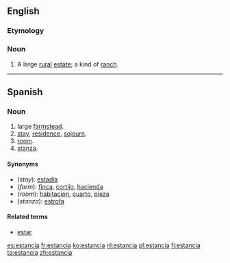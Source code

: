 ==English==

===Etymology===
{{etyl|es}}

===Noun===
{{en-noun}}
{{wikipedia}}
# {{context|Latin America}} A large [[rural]] [[estate]]; a kind of [[ranch]].

----

==Spanish==

===Noun===
{{es-noun|f}}

# large [[farmstead]].
# [[stay]], [[residence]], [[sojourn]].
# [[room]].
# [[stanza]].

====Synonyms====
*(''stay''): [[estadía]]
*(''farm''): [[finca]], [[cortijo]], [[hacienda]]
*(''room''): [[habitación]], [[cuarto]], [[pieza]]
*(''stanza''): [[estrofa]]

====Related terms====
* [[estar]]

[[es:estancia]]
[[fr:estancia]]
[[ko:estancia]]
[[nl:estancia]]
[[pl:estancia]]
[[fi:estancia]]
[[ta:estancia]]
[[zh:estancia]]
